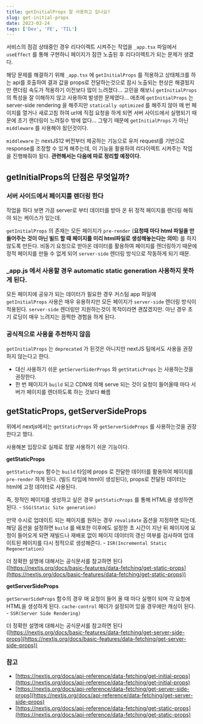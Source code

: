 ```yaml
---
title: getInitialProps 잘 사용하고 있나요?
slug: get-initial-props
date: 2023-03-24
tags: ['Dev', 'FE', 'TIL']
---
```


서비스의 점검 상태중인 경우 리다이렉트 시켜주는 작업을 `_app.tsx` 파일에서 `useEffect` 를 통해 구현하니 페이지가 잠깐 노출된 후 리다이렉트가 되는 문제가 생겼다.

해당 문제를 해결하기 위해 `_app.tsx` 에 `getInitialProps` 를 적용하고 상태체크를 하는 api를 호출하여 결과 값을 props로 전달하는것으로 잠시 노출되는 현상은 해결됬지만 랜더링 속도가 적용하기 이전보다 많이 느려졌다… 고민을 해보니 `getInitialProps` 의 특성을 잘 이해하지 않고 사용하여 발생한 문제였다… 애초에 `getInitialProps` 는 server-side rendering 을 해주지만 `statically optimized` 를 해주지 않아 매 번 페이지를 열거나 새로고침 하여 url에 직접 요청을 하게 되면 서버 사이드에서 실행되기 때문에 초기 랜더링이 느려질수 밖에 없다...
그렇기 때문에 `getInitialProps` 가 아닌 `middleware` 를 사용해야 됬던것이다.

`middleware` 는 nextJS12 버전부터 제공하는 기능으로 유저 request를 기반으로 response를 조정할 수 있게 해주는데, 이 기능을 활용하여 리다이렉트 시켜주는 작업을 진행해줘야 됬다. **관련해서는 다음에 따로 정리할 예정이다.**

## getInitialProps의 단점은 무엇일까?

### 서버 사이드에서 페이지를 렌더링 한다

작업을 하다 보면 가끔 server로 부터 데이터를 받아 온 뒤 정적 페이지를 렌더링 해줘야 되는 케이스가 있는데.

`getInitialProps` 의 존재는 모든 페이지가 `pre-render` (**요청때 마다 html 파일을 만들어주는 것이 아닌 빌드 할 때 페이지를 미리 html파일로 생성해놓는다는 의미**) 를 하지 않도록 만든다. 비동기 요청으로 받아온 데이터를 활용하여 페이지를 렌더링하기 때문에 정적 페이지를 만들 수 없게 되어 `server-side` 렌더링 방식으로 작동하게 되기 때문.

### \_app.js 에서 사용할 경우 automatic static generation 사용하지 못하게 된다.

모든 페이지에 공유가 되는 데이터가 필요한 경우 커스텀 app 파일에 `getInitialProps` 사용은 매우 유용하지만 모든 페이지가 `server-side` 렌더링 방식이 적용된다. `server-side` 렌더링만 지원하는것이 목적이라면 괜찮겠지만. 아닌 경우 초기 로딩이 매우 느려지는 끔찍한 경험을 하게 된다.

### 공식적으로 사용을 추천하지 않음

`getInitialProps` 는 `deprecated` 가 된것은 아니지만 nextJS 팀에서도 사용을 권장하지 않는다고 한다.

- 대신 사용하기 쉬운 `getServerSiderProps` 와 `getStaticProps` 는 사용하는것을 권장한다.
- 한 번 페이지가 `build` 되고 CDN에 의해 serve 되는 것이 요청이 들어올때 마다 서버가 페이지를 렌더하도록 하는 것보다 빠름

## getStaticProps, getServerSideProps

위에서 nextjs에서는 `getStaticProps` 와 `getServerSideProps` 를 사용하는것을 권장한다고 했다.

사용해본 입장으로 실제로 정말 사용하기 쉬운 기능이다.

**getStaticProps**

`getStaticProps` 함수는 `build` 타임에 props 로 전달한 데이터를 활용하여 페이지를 `pre-render` 하게 된다. (빌드 타임에 html이 생성된다), props로 전달된 데이터는 html에 고정 데이터로 사용된다.

즉, 정적인 페이지를 생성하고 싶은 경우 `getStaticProps` 를 통해 HTML을 생성하면 된다. - `SSG(Static Site generation)`

만약 수시로 업데이트 되는 페이지를 원하는 경우 `revalidate` 옵션을 지정하면 되는데. 해당 옵션을 설정하면 `build` 를 배포한 이후에도 설정한 초 시간이 지난 뒤 페이지에 요청이 들어오게 되면 재빌드나 재배포 없이 페이지 데이터의 갱신 여부를 검사하여 업데이트된 페이지를 다시 정적으로 생성해준다. - `ISR(Incremental Static Regenertation)`

더 정확한 설명에 대해서는 공식문서를 참고하면 된다 ([https://nextjs.org/docs/basic-features/data-fetching/get-static-props](https://nextjs.org/docs/basic-features/data-fetching/get-static-props))

**getServerSideProps**

`getServerSideProps` 함수의 경우 매 요청이 들어 올 때 마다 실행이 되며 각 요청에 HTML을 생성하게 된다. `cache-control` 헤더가 설정되어 있을 경우에만 캐싱이 된다. - `SSR(Server Side Rendering)`

더 정확한 설명에 대해서는 공식문서를 참고하면 된다 ([https://nextjs.org/docs/basic-features/data-fetching/get-server-side-props](https://nextjs.org/docs/basic-features/data-fetching/get-server-side-props))

### 참고

- [https://nextjs.org/docs/api-reference/data-fetching/get-initial-props](https://nextjs.org/docs/api-reference/data-fetching/get-initial-props)
- [https://nextjs.org/docs/api-reference/data-fetching/get-server-side-props](https://nextjs.org/docs/api-reference/data-fetching/get-server-side-props)
- [https://nextjs.org/docs/api-reference/data-fetching/get-static-props](https://nextjs.org/docs/api-reference/data-fetching/get-static-props)
